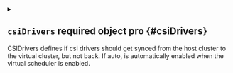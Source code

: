 
<details className="config-field" data-expandable="true">
<summary>

## `csiDrivers` <span className="config-field-required" data-required="false">required</span> <span className="config-field-type">object</span> <span className="config-field-default"></span> <span className="config-field-enum"></span> <span data-pro="false" className="config-field-pro">pro</span> {#csiDrivers}

CSIDrivers defines if csi drivers should get synced from the host cluster to the virtual cluster, but not back. If auto, is automatically enabled when the virtual scheduler is enabled.

</summary>




<details className="config-field" data-expandable="false" open>
<summary>

### `enabled` <span className="config-field-required" data-required="false">required</span> <span className="config-field-type">string|boolean</span> <span className="config-field-default"></span> <span className="config-field-enum"></span> <span data-pro="false" className="config-field-pro">pro</span> {#csiDrivers-enabled}

Enabled defines if this option should be enabled.

</summary>



</details>


</details>
